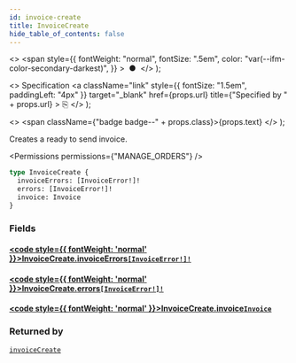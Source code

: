 ```yaml
---
id: invoice-create
title: InvoiceCreate
hide_table_of_contents: false
---
```


  <>
    <span
      style={{
        fontWeight: "normal",
        fontSize: ".5em",
        color: "var(--ifm-color-secondary-darkest)",
      }}
    >
      &nbsp;●&nbsp;
    </span>
  </>
);

  <>
    Specification
    <a
      className="link"
      style={{ fontSize: "1.5em", paddingLeft: "4px" }}
      target="\_blank"
      href={props.url}
      title={"Specified by " + props.url}
    >
      ⎘
    </a>
  </>
);

  <>
    <span className={"badge badge--" + props.class}>{props.text}</span>
  </>
);

Creates a ready to send invoice.

<Permissions permissions={"MANAGE_ORDERS"} />

```graphql
type InvoiceCreate {
  invoiceErrors: [InvoiceError!]!
  errors: [InvoiceError!]!
  invoice: Invoice
}
```

### Fields

#### [<code style={{ fontWeight: 'normal' }}>InvoiceCreate.<b>invoiceErrors</b></code>](#)<Bullet />[`[InvoiceError!]!`](../../../api-reference/miscellaneous/objects/invoice-error) <Badge class="secondary" text="non-null"/> <Badge class="secondary" text="object"/> <Badge class="secondary" text="miscellaneous"/>

>

#### [<code style={{ fontWeight: 'normal' }}>InvoiceCreate.<b>errors</b></code>](#)<Bullet />[`[InvoiceError!]!`](../../../api-reference/miscellaneous/objects/invoice-error) <Badge class="secondary" text="non-null"/> <Badge class="secondary" text="object"/> <Badge class="secondary" text="miscellaneous"/>

>

#### [<code style={{ fontWeight: 'normal' }}>InvoiceCreate.<b>invoice</b></code>](#)<Bullet />[`Invoice`](../../../api-reference/miscellaneous/objects/invoice) <Badge class="secondary" text="object"/> <Badge class="secondary" text="miscellaneous"/>

>

### Returned by

[`invoiceCreate`](../../../api-reference/miscellaneous/mutations/invoice-create) <Badge class="secondary" text="mutation"/>


